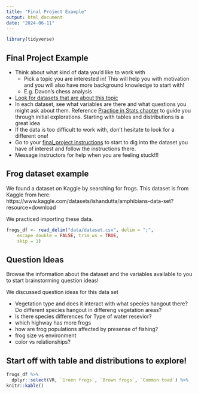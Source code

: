 ```yaml
---
title: "Final Project Example"
output: html_document
date: "2024-06-11"
---
```


```r
library(tidyverse)
```

## Final Project Example

- Think about what kind of data you’d like to work with
  -  Pick a topic you are interested in! This will help you with motivation and you will also have more background knowledge to start with!
  - E.g. Davon’s chess analysis
- [Look for datasets that are about this topic](https://datatrail-jhu.github.io/open-datasets/)
- In each dataset, see what variables are there and what questions you might ask about them. Reference [Practice in Stats chapter](https://datatrail-jhu.github.io/DataTrail/in-practice-using-stats.html) to guide you through initial explorations. Starting with tables and distributions is a great idea
- If the data is too difficult to work with, don’t hesitate to look for a different one!
- Go to your [final_project instructions](https://datatrail-jhu.github.io/DataTrail/github-and-final-data-project.html) to start to dig into the dataset you have of interest and follow the instructions there.
- Message instructors for help when you are feeling stuck!!!

## Frog dataset example

We found a dataset on Kaggle by searching for frogs.
This dataset is from Kaggle from here:
https://www.kaggle.com/datasets/ishandutta/amphibians-data-set?resource=download


We practiced importing these data.

```r
frogs_df <- read_delim("data/dataset.csv", delim = ";",
    escape_double = FALSE, trim_ws = TRUE,
    skip = 1)
```


## Question Ideas

Browse the information about the dataset and the variables available to you to start brainstorming question ideas!

We discussed question ideas for this data set

- Vegetation type and does it interact with what species hangout there? Do different species hangout in differeng vegetation areas?
- Is there species differences for Type of water resevior?
- which highway has more frogs
- how are frog populations affected by presense of fishing?
- frog size vs environment
- color vs relationships?

## Start off with table and distributions to explore!

```r
frogs_df %>%
  dplyr::select(VR, `Green frogs`, `Brown frogs`, `Common toad`) %>%
knitr::kable()
```
